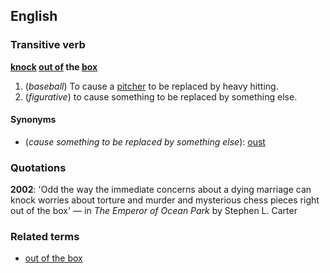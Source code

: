 ==English==
===Transitive verb===
'''[[knock]] [[out of]] the [[box]]'''

#(''baseball'') To cause a [[pitcher]] to be replaced by heavy hitting.
#(''figurative'') to cause something to be replaced by something else.

====Synonyms====

*(''cause something to be replaced by something else''): [[oust]]

===Quotations===

'''2002''': 'Odd the way the immediate concerns about a dying marriage can knock worries about torture and murder and mysterious chess pieces right out of the box' &mdash; in ''The Emperor of Ocean Park'' by Stephen L. Carter

===Related terms===
*[[out of the box]]